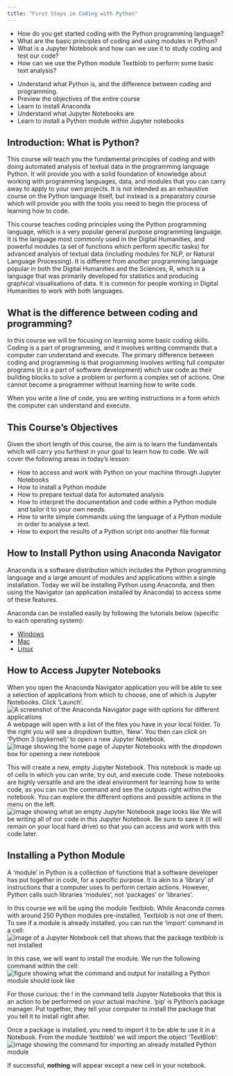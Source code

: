 ```yaml
---
title: "First Steps in Coding with Python"
---
```


:::::::::::::::::::::::::::::::::::::: questions 

- How do you get started coding with the Python programming language?
- What are the basic principles of coding and using modules in Python?
- What is a Jupyter Notebook and how can we use it to study coding and test our code?
- How can we use the Python module Textblob to perform some basic text analysis?

::::::::::::::::::::::::::::::::::::::::::::::::

::::::::::::::::::::::::::::::::::::: objectives

- Understand what Python is, and the difference between coding and programming.
- Preview the objectives of the entire course
- Learn to install Anaconda 
- Understand what Jupyter Notebooks are
- Learn to install a Python module within Jupyter notebooks


## Introduction: What is Python?

This course will teach you the fundamental principles of coding and with doing automated analysis of textual data in the programming language Python. It will provide you with a solid foundation of knowledge about working with programming languages, data, and modules that you can carry away to apply to your own projects. It is not intended as an exhaustive course on the Python language itself, but instead is a preparatory course which will provide you with the tools you need to begin the process of learning how to code.

This course teaches coding principles using the Python programming language, which is a very popular general purpose programming language. It is the language most commonly used in the Digital Humanities, and powerful modules (a set of functions which perform specific tasks) for advanced analysis of textual data (including modules for NLP, or Natural Language Processing). It is different from another programming language popular in both the Digital Humanities and the Sciences, R, which is a language that was primarily developed for statistics and producing graphical visualisations of data. It is common for people working in Digital Humanities to work with both languages.


## What is the difference between coding and programming?

In this course we will be focusing on learning some basic coding skills. Coding is a part of programming, and it involves writing commands that a computer can understand and execute. The primary difference between coding and programming is that programming involves writing full computer programs (it is a part of software development) which use code as their building blocks to solve a problem or perform a complex set of actions. One cannot become a programmer without learning how to write code. 

When you write a line of code, you are writing instructions in a form which the computer can understand and execute.


## This Course's Objectives

Given the short length of this course, the aim is to learn the fundamentals which will carry you furthest in your goal to learn how to code. We will cover the following areas in today's lesson:

- How to access and work with Python on your machine through Jupyter Notebooks
- How to install a Python module
- How to prepare textual data for automated analysis
- How to interpret the documentation and code within a Python module and tailor it to your own needs.
- How to write simple commands using the language of a Python module in order to analyse a text.
- How to export the results of a Python script into another file format
::::::::::::::::::::::::::::::::::::::::::::::::

:::::::::::::::::::::::::::::::::::::::::::::::: spoiler

## How to Install Python using Anaconda Navigator

Anaconda is a software distribution which includes the Python programming language and a large amount of modules and applications within a single installation. Today we will be installing Python using Anaconda, and then using the Navigator (an application installed by Anaconda) to access some of these features. 

Anaconda can be installed easily by following the tutorials below (specific to each operating system):

- [Windows](https://docs.anaconda.com/free/anaconda/install/windows/)
- [Mac](https://docs.anaconda.com/free/anaconda/install/mac-os/)
- [Linux](https://docs.anaconda.com/free/anaconda/install/linux/)

::::::::::::::::::::::::::::::::::::::::::::::::::

:::::::::::::::::::::::::::::::::::::::::::::::: Navigating
## How to Access Jupyter Notebooks

When you open the Anaconda Navigator application you will be able to see a selection of applications from which to choose, one of which is Jupyter Notebooks. Click 'Launch'. ![Finding Jupyter Notebooks](fig/locating-jupyter-notebooks.png){alt="A screenshot of the Anaconda Navigator page with options for different applications"} A webpage will open with a list of the files you have in your local folder. To the right you will see a dropdown button, 'New'. You then can click on 'Python 3 (ipykernel)' to open a new Jupyter Notebook. ![Opening Jupyter Notebooks](fig/open-jupyter-notebook.png){alt="Image showing the home page of Jupyter Notebooks with the dropdown box for opening a new notebook"}

This will create a new, empty Jupyter Notebook. This notebook is made up of cells in which you can write, try out, and execute code. These notebooks are highly versatile and are the ideal environment for learning how to write code, as you can run the command and see the outputs right within the notebook. You can explore the different options and possible actions in the menu on the left. ![Showing an empty Jupyter Notebook](fig/empty-jupyter-notebook.png){alt="image showing what an empty Jupyter Notebook page looks like"} 
We will be writing all of our code in this Jupyter Notebook. Be sure to save it (it will remain on your local hard drive) so that you can access and work with this code later.

::::::::::::::::::::::::::::::::::::::::::::::::::

:::::::::::::::::::::::::::::::::::::::::::::::: Installation
## Installing a Python Module

A 'module' in Python is a collection of functions that a software developer has put together in code, for a specific purpose. It is akin to a 'library' of instructions that a computer uses to perform certain actions. However, Python calls such libraries 'modules', not 'packages' or 'libraries'.

In this course we will be using the module Textblob. While Anaconda comes with around 250 Python modules pre-installed, Textblob is not one of them. To see if a module is already installed, you can run the 'import' command in a cell: ![Checking if a module is installed](fig/checking-installation.png){alt="image of a Jupyter Notebook cell that shows that the package textblob is not installed"}

In this case, we will want to install the module. We run the following command within the cell: ![Installing a Python module](fig/installing-textblob.png){alt="figure showing what the command and output for installing a Python module should look like"}



For those curious: the ! in the command tells Jupyter Notebooks that this is an action to be performed on your actual machine. 'pip' is Python's package manager. Put together, they tell your computer to install the package that you tell it to install right after.

Once a package is installed, you need to import it to be able to use it in a Notebook. From the module 'textblob' we will import the object 'TextBlob': ![Importing an installed package](fig/importing-textblob.png){alt="image showing the command for importing an already installed Python module"}

If successful, **nothing** will appear except a new cell in your notebook. 
::::::::::::::::::::::::::::::::::::::::::::::::::
